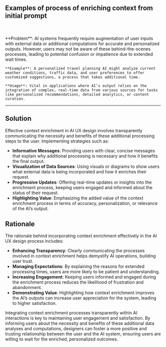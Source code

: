 
## Examples of process of enriching context from initial prompt

<br />
<div className='w-full grid grid-cols-1 md:grid-cols-2 gap-x-4 gap-y-8'>
  <SampleUI
    src={ChatGPT}
    appName='ChatGPT'
    desc="When using GPTs function in ChatGPT, the GPTs can connect to external sources to getting data and enrich the context based on what users inputed. It helps the AI tools leverage external resources or API to provide more accurate and personalized responses. ChatGPT ask for users' permission to access the data before sending their prompt, they also show the progress circle to indicate the process of enriching context."
    productUrl='https://www.chat.openai.com'
  />

</div>

<br />

   <div className="bg-neutral-100 dark:bg-neutral-800 px-16 py-10 border">
    **Problem**: AI systems frequently require augmentation of user inputs with external data or additional computations for accurate and personalized outputs. However, users may not be aware of these behind-the-scenes processes, leading to potential confusion or impatience due to extended wait times.

    **Example**: A personalized travel planning AI might analyze current weather conditions, traffic data, and user preferences to offer customized suggestions, a process that takes additional time.

    **Usage**: Vital in applications where AI’s output relies on the integration of complex, real-time data from various sources for tasks like personalized recommendations, detailed analytics, or content curation.

  </div>

---

## Solution

Effective context enrichment in AI UX design involves transparently communicating the necessity and benefits of these additional processing steps to the user. Implementing strategies such as:

- **Informative Messages**: Providing users with clear, concise messages that explain why additional processing is necessary and how it benefits the final output.
- **Visualization of Data Sources**: Using visuals or diagrams to show users what external data is being incorporated and how it enriches their request.
- **Progressive Updates**: Offering real-time updates or insights into the enrichment process, keeping users engaged and informed about the status of their request.
- **Highlighting Value**: Emphasizing the added value of the context enrichment process in terms of accuracy, personalization, or relevance of the AI’s output.

## Rationale

The rationale behind incorporating context enrichment effectively in the AI UX design process includes:

- **Enhancing Transparency**: Clearly communicating the processes involved in context enrichment helps demystify AI operations, building user trust.
- **Managing Expectations**: By explaining the reasons for extended processing times, users are more likely to be patient and understanding.
- **Increasing Engagement**: Keeping users informed and engaged during the enrichment process reduces the likelihood of frustration and abandonment.
- **Demonstrating Value**: Highlighting how context enrichment improves the AI’s outputs can increase user appreciation for the system, leading to higher satisfaction.

Integrating context enrichment processes transparently within AI interactions is key to maintaining user engagement and satisfaction. By informing users about the necessity and benefits of these additional data analyses and computations, designers can foster a more positive and trusting relationship between the user and the AI system, ensuring users are willing to wait for the enriched, personalized outcomes.

